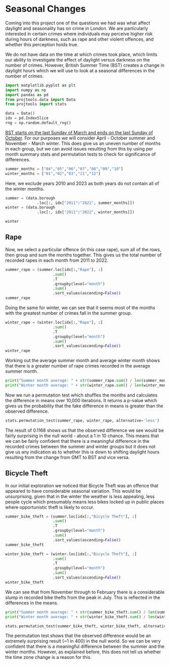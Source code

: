 # Seasonal Changes

Coming into this project one of the questions we had was what affect daylight and seasonality has on crime in London. We are particularly interested in certain crimes where individuals may perceive higher risk during hours of darkness, such as rape and other violent offences, and whether this perception holds true.

We do not have data on the time at which crimes took place, which limits our ability to investigate the effect of daylight versus darkness on the number of crimes. However, British Summer Time (BST) creates a change in daylight hours which we will use to look at a seasonal differences in the number of crimes.

```python
import matplotlib.pyplot as plt
import numpy as np
import pandas as pd
from projtools.data import Data
from projtools import stats

data = Data()
idx = pd.IndexSlice
rng = np.random.default_rng()
```

[BST starts on the last Sunday of March and ends on the last Sunday of October](https://en.wikipedia.org/wiki/British_Summer_Time). For our purposes we will consider April - October summer and November - March winter. This does give us an uneven number of months in each group, but we can avoid issues resulting from this by using per month summary stats and permutation tests to check for significance of differences.

```python
summer_months = ["04","05","06","07","08","09","10"]
winter_months = ["01","02","03","11","12"]
```

Here, we exclude years 2010 and 2023 as both years do not contain all of the winter months.

```python
summer = (data.borough
              .loc[:, idx["2011":"2022", summer_months]])
winter = (data.borough
              .loc[:, idx["2011":"2022", winter_months]])
```

```python
winter
```

## Rape
Now, we select a particular offence (in this case rape), sum all of the rows, then group and sum the months together. This gives us the total number of recorded rapes in each month from 2011 to 2022.

```python
summer_rape = (summer.loc[idx[:,"Rape"], :]
                     .sum()
                     .T
                     .groupby(level="month")
                     .sum()
                     .sort_values(ascending=False))
summer_rape
```

Doing the same for winter, we can see that it seems most of the months with the greatest number of crimes fall in the summer group.

```python
winter_rape = (winter.loc[idx[:,"Rape"], :]
                     .sum()
                     .T
                     .groupby(level="month")
                     .sum()
                     .sort_values(ascending=False))
winter_rape
```

Working out the average summer month and average winter month shows that there is a greater number of rape crimes recorded in the average summer month.

```python
print("Summer month average: " + str(summer_rape.sum() / len(summer_months)))
print("Winter month average: " + str(winter_rape.sum() / len(winter_months)))
```

Now we run a permutation test which shuffles the months and calculates the difference in means over 10,000 iterations. It returns a p-value which gives us the probability that the fake difference in means is greater than the observed difference.

```python
stats.permutation_test(summer_rape, winter_rape, alternative='less')
```

The result of 0.1168 shows us that the observed difference we see would be fairly surprising in the null world - about a 1 in 10 chance. This means that we can be fairly confident that there is a meaningful difference in the recorded crimes between the summer and winter groups but it does not give us any indication as to whether this is down to shifting daylight hours resulting from the change from GMT to BST and vice versa.


## Bicycle Theft

In our initial exploration we noticed that Bicycle Theft was an offence that appeared to have considerable seasonal variation. This would be unsurprising, given that in the winter the weather is less appealing, less people cycle which presumably means less bikes locked up in public places where opportunistic theft is likely to occur.

```python
summer_bike_theft = (summer.loc[idx[:,"Bicycle Theft"], :]
                     .sum()
                     .T
                     .groupby(level="month")
                     .sum()
                     .sort_values(ascending=False))
summer_bike_theft
```

```python
winter_bike_theft = (winter.loc[idx[:,"Bicycle Theft"], :]
                     .sum()
                     .T
                     .groupby(level="month")
                     .sum()
                     .sort_values(ascending=False))
winter_bike_theft
```

We can see that from November through to February there is a considerable slump in recorded bike thefts from the peak in July. This is reflected in the differences in the means.

```python
print("Summer month average: " + str(summer_bike_theft.sum() / len(summer_months)))
print("Winter month average: " + str(winter_bike_theft.sum() / len(winter_months)))
```

```python
stats.permutation_test(summer_bike_theft, winter_bike_theft, alternative="less")
```

The permutation test shows that the observed difference would be an extremely surprising result (~1 in 400) in the null world. So we can be very confident that there is a meaningful difference between the summer and the winter months. However, as explained before, this does not tell us whether the time zone change is a reason for this.
